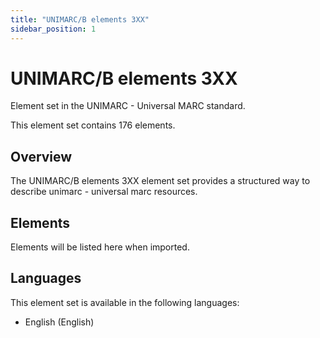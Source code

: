 ```yaml
---
title: "UNIMARC/B elements 3XX"
sidebar_position: 1
---
```


# UNIMARC/B elements 3XX

Element set in the UNIMARC - Universal MARC standard.

This element set contains 176 elements.

## Overview

The UNIMARC/B elements 3XX element set provides a structured way to describe unimarc - universal marc resources.

## Elements

Elements will be listed here when imported.

## Languages

This element set is available in the following languages:
- English (English)
